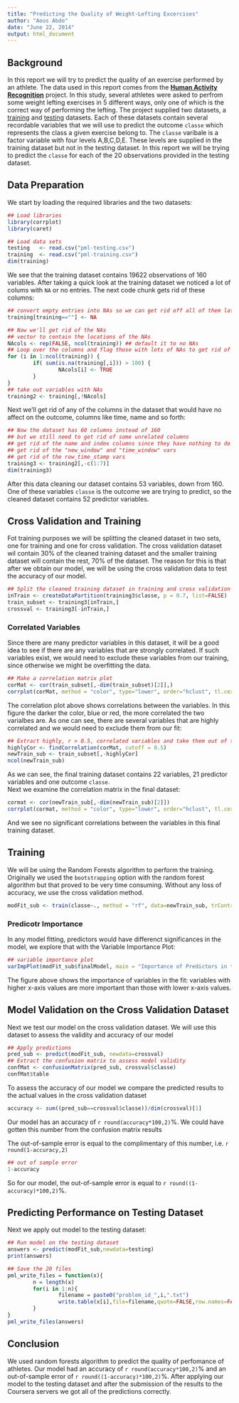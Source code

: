 ```yaml
---
title: "Predicting the Quality of Weight-Lefting Excercises"
author: "Aous Abdo"
date: "June 22, 2014"
output: html_document
---
```


## Background 
In this report we will try to predict the quality of an exercise performed by an athlete. The data used in this report comes from the [__Human Activity Recognition__](http://groupware.les.inf.puc-rio.br/har) project. In this study, several athletes were asked to perfrom some weight lefting exercises in 5 different ways, only one of which is the correct way of performing the lefting. The project supplied two datasets, a [training](https://d396qusza40orc.cloudfront.net/predmachlearn/pml-training.csv) and [testing](https://d396qusza40orc.cloudfront.net/predmachlearn/pml-testing.csv) datasets. Each of these datasets contain several recordable variables that we will use to predict the outcome `classe` which represents the class a given exercise belong to. The `classe` varibale is a factor variable with four levels A,B,C,D,E. These levels are supplied in the training dataset but not in the testing dataset. In this report we will be trying to predict the `classe` for each of the 20 observations provided in the testing dataset. 

## Data Preparation
We start by loading the required libraries and the two datasets:

```r
## Load libraries
library(corrplot)
library(caret)
```

```r
## Load data sets
testing   <- read.csv("pml-testing.csv")
training  <- read.csv("pml-training.csv")
dim(training)
```
We see that the training dataset contains 19622 observations of 160 variables. After taking a quick look at the training dataset we noticed a lot of colums with `NA` or no entries. The next code chunk gets rid of these columns:
```r
## convert empty entries into NAs so we can get rid off all of them later
training[training==""] <- NA

## Now we'll get rid of the NAs
## vector to contain the locations of the NAs
NAcols <- rep(FALSE, ncol(training)) ## default it to no NAs
## Loop over the columns and flag those with lots of NAs to get rid of them in the next step
for (i in 1:ncol(training)) {
        if( sum(is.na(training[,i])) > 100) {
                NAcols[i] <- TRUE
        }
}
## take out variables with NAs
training2 <- training[,!NAcols]
```

Next we'll get rid of any of the columns in the dataset that would have no affect on the outcome, columns like time, name and so forth:

```r
## Now the dataset has 60 columns instead of 160
## but we still need to get rid of some unrelated columns
## get rid of the name and index columns since they have nothing to do with the predictions
## get rid of the "new_window" and "time_window" vars
## get rid of the row_time_stamp vars 
training3 <- training2[,-c(1:7)]
dim(training3)
```

After this data cleaning our dataset contains 53 variables, down from 160. One of these variables `classe` is the outcome we are trying to predict, so the cleaned dataset contains 52 predictor variables.

## Cross Validation and Training
Fot training purposes we will be splitting the cleaned dataset in two sets, one for training and one for cross validation. 
The cross validation dataset wil contain 30% of the cleaned training dataset and the smaller training dataset will contain the rest, 70% of the dataset. The reason for this is that after we obtain our model, we will be using the cross validation data to test the accuracy of our model. 

```r
## Split the cleaned training dataset in training and cross validation datasets
inTrain <- createDataPartition(training3$classe, p = 0.7, list=FALSE)
train_subset <- training3[inTrain,]
crossval <- training3[-inTrain,]
```

### Correlated Variables 
Since there are many predictor variables in this dataset, it will be a good idea to see if there are any variables that are strongly correlated. If such variables exist, we would need to exclude these variables from our training, since otherwise we might be overfitting the data. 

```r
## Make a correlation matrix plot
corMat <- cor(train_subset[,-dim(train_subset)[2]],)
corrplot(corMat, method = "color", type="lower", order="hclust", tl.cex = 0.75, tl.col="black", tl.srt = 45)
```
The correlation plot above shows correlations between the variables. In this figure the darker the color, blue or red, the more correlated the two varialbes are. As one can see, there are several variables that are highly correlated and we would need to exclude them from our fit:

```r
## Extract highly, r > 0.5, correlated variables and take them out of the training dataset
highlyCor <- findCorrelation(corMat, cutoff = 0.5)
newTrain_sub <- train_subset[,-highlyCor]
ncol(newTrain_sub)
```

As we can see, the final training dataset contains 22 variables, 21 predictor variables and one outcome `classe`.  
Next we examine the correlation matrix in the final dataset:

```r
cormat <- cor(newTrain_sub[,-dim(newTrain_sub)[2]])
corrplot(cormat, method = "color", type="lower", order="hclust", tl.cex = 0.75, tl.col="black", tl.srt = 45)
```

And we see no significant correlations between the variables in this final training dataset.

## Training 
We will be using the Random Forests algorithm to perform the training. Originally we used the `bootstrapping` option with the random forest algorithm but that proved to be very time consuming. Without any loss of accuracy, we use the cross validation method.

```r
modFit_sub <- train(classe~., method = "rf", data=newTrain_sub, trControl = trainControl(method = "cv"), importance=TRUE)
```

### Predicotr Importance
In any model fitting, predictors would have differenct significances in the model, we explore that with the Variable Importance Plot:

```r
## variable importance plot
varImpPlot(modFit_sub$finalModel, main = "Importance of Predictors in the Fit", pch=19, col="blue",cex=0.75, sort=TRUE, type=1)
```

The figure above shows the importance of variables in the fit: variables with higher x-axis values are more important than those with lower x-axis values. 

## Model Validation on the Cross Validation Dataset
Next we test our model on the cross validation dataset. We will use this dataset to assess the validity and accuracy of our model

```r
## Apply predictions
pred_sub <- predict(modFit_sub, newdata=crossval)
## Extract the confusion matrix to assess model validity
confMat <- confusionMatrix(pred_sub, crossval$classe)
confMat$table
```

To assess the accuracy of our model we compare the predicted results to the actual values in the cross validation dataset
```r
accuracy <- sum((pred_sub==crossval$classe))/dim(crossval)[1]
```
Our model has an accuracy of `r round(accuracy*100,2)`%. We could have gotten this number from the confusion matrix results

The out-of-sample error is equal to the complimentary of this number, i.e. `r round(1-accuracy,2)`

```r
## out of sample error
1-accuracy
```

So for our model, the out-of-sample error is equal to `r round((1-accuracy)*100,2)`%. 

## Predicting Performance on Testing Dataset
Next we apply out model to the testing dataset:

```r
## Run model on the testing dataset
answers <- predict(modFit_sub,newdata=testing)
print(answers)
```

```r
## Save the 20 files 
pml_write_files = function(x){
        n = length(x)
        for(i in 1:n){
                filename = paste0("problem_id_",i,".txt")
                write.table(x[i],file=filename,quote=FALSE,row.names=FALSE,col.names=FALSE)
        }
}
pml_write_files(answers)
```

## Conclusion
We used random forests algorithm to predict the quality of perfomance of athletes. Our model had an accuracy of `r round(accuracy*100,2)`% and an out-of-sample error of `r round((1-accuracy)*100,2)`%. After applying our model to the testing dataset and after the submission of the results to the Coursera servers we got all of the predictions correctly.